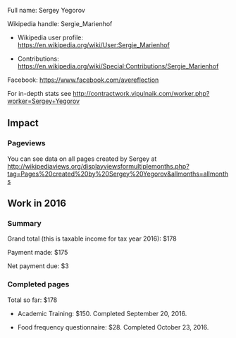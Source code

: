 Full name: Sergey Yegorov

Wikipedia handle: Sergie_Marienhof

* Wikipedia user profile: https://en.wikipedia.org/wiki/User:Sergie_Marienhof

* Contributions: https://en.wikipedia.org/wiki/Special:Contributions/Sergie_Marienhof

Facebook: https://www.facebook.com/avereflection

For in-depth stats see http://contractwork.vipulnaik.com/worker.php?worker=Sergey+Yegorov

== Impact ==

=== Pageviews ===

You can see data on all pages created by Sergey at http://wikipediaviews.org/displayviewsformultiplemonths.php?tag=Pages%20created%20by%20Sergey%20Yegorov&allmonths=allmonths

== Work in 2016 ==

=== Summary ===

Grand total (this is taxable income for tax year 2016): $178

Payment made: $175

Net payment due: $3

=== Completed pages ===

Total so far: $178

* Academic Training: $150. Completed September 20, 2016.

* Food frequency questionnaire: $28. Completed October 23, 2016.
